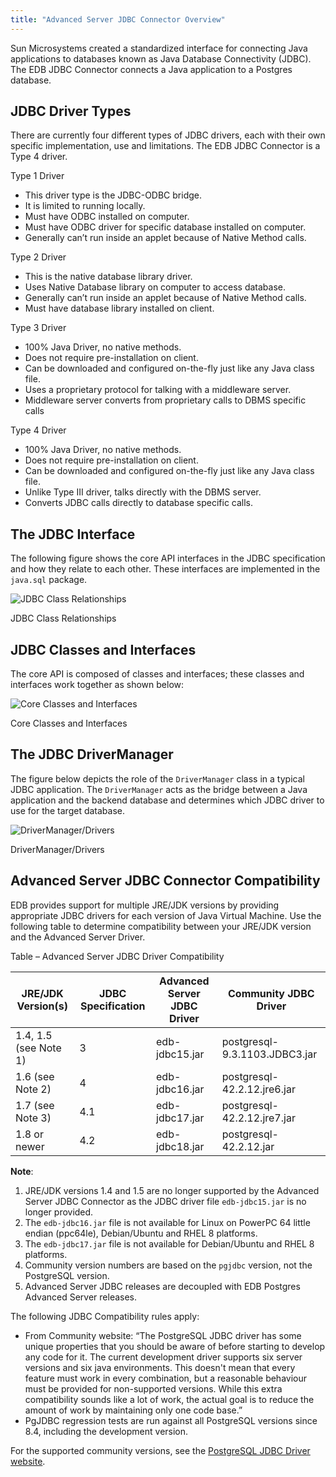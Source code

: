 ```yaml
---
title: "Advanced Server JDBC Connector Overview"
---
```


<div id="advanced_server_jdbc_connector_overview" class="registered_link"></div>

Sun Microsystems created a standardized interface for connecting Java applications to databases known as Java Database Connectivity (JDBC). The EDB JDBC Connector connects a Java application to a Postgres database.

<div id="jdbc_driver_types" class="registered_link"></div>

## JDBC Driver Types

There are currently four different types of JDBC drivers, each with their own specific implementation, use and limitations. The EDB JDBC Connector is a Type 4 driver.

Type 1 Driver

-   This driver type is the JDBC-ODBC bridge.
-   It is limited to running locally.
-   Must have ODBC installed on computer.
-   Must have ODBC driver for specific database installed on computer.
-   Generally can’t run inside an applet because of Native Method calls.

Type 2 Driver

-   This is the native database library driver.
-   Uses Native Database library on computer to access database.
-   Generally can’t run inside an applet because of Native Method calls.
-   Must have database library installed on client.

Type 3 Driver

-   100% Java Driver, no native methods.
-   Does not require pre-installation on client.
-   Can be downloaded and configured on-the-fly just like any Java class file.
-   Uses a proprietary protocol for talking with a middleware server.
-   Middleware server converts from proprietary calls to DBMS specific calls

Type 4 Driver

-   100% Java Driver, no native methods.
-   Does not require pre-installation on client.
-   Can be downloaded and configured on-the-fly just like any Java class file.
-   Unlike Type III driver, talks directly with the DBMS server.
-   Converts JDBC calls directly to database specific calls.

## The JDBC Interface

The following figure shows the core API interfaces in the JDBC specification and how they relate to each other. These interfaces are implemented in the `java.sql` package.

![JDBC Class Relationships](images/jdbc_class_relationships.png)

JDBC Class Relationships

## JDBC Classes and Interfaces

The core API is composed of classes and interfaces; these classes and interfaces work together as shown below:

![Core Classes and Interfaces](images/core_classes_and_interfaces.png)

Core Classes and Interfaces

## The JDBC DriverManager

The figure below depicts the role of the `DriverManager` class in a typical JDBC application. The `DriverManager` acts as the bridge between a Java application and the backend database and determines which JDBC driver to use for the target database.

![DriverManager/Drivers](images/drivermanager_drivers.png)

DriverManager/Drivers

## Advanced Server JDBC Connector Compatibility

EDB provides support for multiple JRE/JDK versions by providing appropriate JDBC drivers for each version of Java Virtual Machine. Use the following table to determine compatibility between your JRE/JDK version and the Advanced Server Driver.

Table – Advanced Server JDBC Driver Compatibility

| JRE/JDK Version(s)    | JDBC Specification | Advanced Server JDBC Driver | Community JDBC Driver         |
| --------------------- | ------------------ | --------------------------- | ----------------------------- |
| 1.4, 1.5 (see Note 1) | 3                  | edb-jdbc15.jar              | postgresql-9.3.1103.JDBC3.jar |
| 1.6 (see Note 2)      | 4                  | edb-jdbc16.jar              | postgresql-42.2.12.jre6.jar   |
| 1.7 (see Note 3)      | 4.1                | edb-jdbc17.jar              | postgresql-42.2.12.jre7.jar   |
| 1.8 or newer          | 4.2                | edb-jdbc18.jar              | postgresql-42.2.12.jar        |

**Note**:

1.  JRE/JDK versions 1.4 and 1.5 are no longer supported by the Advanced Server JDBC Connector as the JDBC driver file `edb-jdbc15.jar` is no longer provided.
2.  The `edb-jdbc16.jar` file is not available for Linux on PowerPC 64 little endian (ppc64le), Debian/Ubuntu and RHEL 8 platforms.
3.  The `edb-jdbc17.jar` file is not available for Debian/Ubuntu and RHEL 8 platforms.
4.  Community version numbers are based on the `pgjdbc` version, not the PostgreSQL version.
5.  Advanced Server JDBC releases are decoupled with EDB Postgres Advanced Server releases.

The following JDBC Compatibility rules apply:

-   From Community website: “The PostgreSQL JDBC driver has some unique properties that you should be aware of before starting to develop any code for it. The current development driver supports six server versions and six java environments. This doesn't mean that every feature must work in every combination, but a reasonable behaviour must be provided for non-supported versions. While this extra compatibility sounds like a lot of work, the actual goal is to reduce the amount of work by maintaining only one code base.”
-   PgJDBC regression tests are run against all PostgreSQL versions since 8.4, including the development version.

For the supported community versions, see the [PostgreSQL JDBC Driver website](https://jdbc.postgresql.org/download.html).
